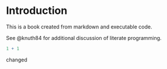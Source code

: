 # Introduction

This is a book created from markdown and executable code.

See @knuth84 for additional discussion of literate programming.

```r
1 + 1
```



changed
